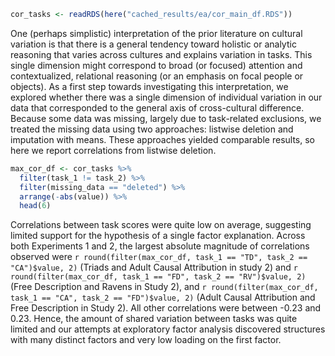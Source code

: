 
```r
cor_tasks <- readRDS(here("cached_results/ea/cor_main_df.RDS"))
```

One (perhaps simplistic) interpretation of the prior literature on cultural variation is that there is a general tendency toward holistic or analytic reasoning that varies across cultures and explains variation in tasks. This single dimension might correspond to broad (or focused) attention and contextualized, relational reasoning (or an emphasis on focal people or objects). As a first step towards investigating this interpretation, we explored whether there was a single dimension of individual variation in our data that corresponded to the general axis of cross-cultural difference. Because some data was missing, largely due to task-related exclusions, we treated the missing data using two approaches: listwise deletion and imputation with means. These approaches yielded comparable results, so here we report correlations from listwise deletion. 

```r
max_cor_df <- cor_tasks %>% 
  filter(task_1 != task_2) %>% 
  filter(missing_data == "deleted") %>% 
  arrange(-abs(value)) %>% 
  head(6)
```

Correlations between task scores were quite low on average, suggesting limited support for the hypothesis of a single factor explanation. Across both Experiments 1 and 2, the largest absolute magnitude of correlations observed were `r round(filter(max_cor_df, task_1 == "TD", task_2 == "CA")$value, 2)` (Triads and Adult Causal Attribution in study 2) and `r round(filter(max_cor_df, task_1 == "FD", task_2 == "RV")$value, 2)` (Free Description and Ravens in Study 2), and `r round(filter(max_cor_df, task_1 == "CA", task_2 == "FD")$value, 2)` (Adult Causal Attribution and Free Description in Study 2). All other correlations were between -0.23 and 0.23. Hence, the amount of shared variation between tasks was quite limited and our attempts at exploratory factor analysis discovered structures with many distinct factors and very low loading on the first factor. 
<!-- We did not pursue this direction further though we welcome further explorations of this type using our dataset.  -->


